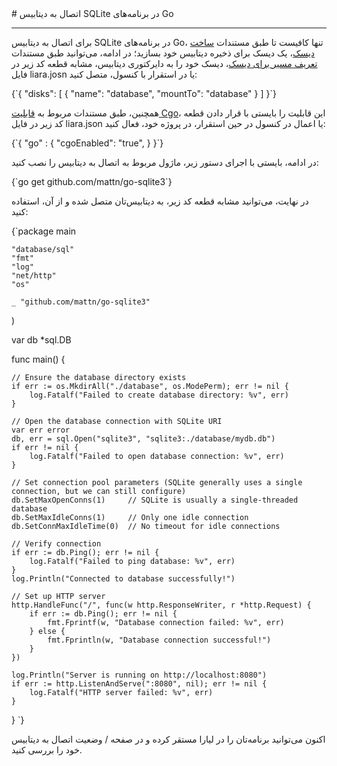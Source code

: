 

<Layout>
<Head>
<title>مستندات اتصال به دیتابیس‌ SQLite در Go - لیارا</title>

<meta property="og:title" content="مستندات خدمات رایانش ابری لیارا" />
<meta property="og:description" content="مستندات مربوط به اتصال به دیتابیس SQLite در پلتفرم Go در لیارا"  />
<meta property="og:image" content="https://media.liara.ir/logos/liara-poster.jpg" />
</Head>
# اتصال به دیتابیس SQLite در برنامه‌های Go
<hr className="mb-2" />

برای اتصال به دیتابیس SQLite در برنامه‌های Go،
تنها کافیست تا 
طبق مستندات <a href="/paas/disks/create" className="text-[#2196f3] ">ساخت دیسک</a>، یک دیسک برای ذخیره دیتابیس خود بسازید؛ در ادامه، می‌توانید طبق مستندات <a href="/paas/disks/route" className="text-[#2196f3] ">تعریف مسیر برای دیسک</a>، دیسک‌ خود را به دایرکتوری دیتابیس، مشابه قطعه کد زیر در فایل <Important>liara.josn</Important> یا در استقرار با کنسول، متصل کنید: 


<div className="h-2" />
    <div dir='ltr'>
    <Highlight className="json">
        {`{
    "disks": [
        {
            "name": "database",
            "mountTo": "database"
        }
    ]
}`}
    </Highlight>
    </div>
<div className="h-2" />

همچنین، طبق مستندات مربوط به <a href="/paas/go/how-tos/use-cgo" className="text-[#2196f3]">قابلیت Cgo</a>، این قابلیت را بایستی با قرار دادن قطعه کد زیر در فایل <Important>liara.json</Important> یا اعمال در کنسول در حین استقرار، در پروژه خود، فعال کنید: 

<div className="h-2" />
    <div dir='ltr'>
    <Highlight className="json">
        {`{
  "go" : {
    "cgoEnabled": "true",
   }
}`}
    </Highlight>
    </div>
<div className="h-2" />

در ادامه، بایستی با اجرای دستور زیر، ماژول مربوط به اتصال به دیتابیس را نصب کنید: 

<div className="h-2" />
    <div dir='ltr'>
    <Highlight className="bash">
        {`go get github.com/mattn/go-sqlite3`}
    </Highlight>
    </div>
<div className="h-2" />

در نهایت، می‌توانید مشابه قطعه کد زیر، به دیتابیس‌تان متصل شده و از آن، استفاده کنید: 

<div className="h-2" />
    <div dir='ltr'>
    <Highlight className="go">
        {`package main

	"database/sql"
	"fmt"
	"log"
	"net/http"
	"os"

	_ "github.com/mattn/go-sqlite3"
)

var db *sql.DB

func main() {

	// Ensure the database directory exists
	if err := os.MkdirAll("./database", os.ModePerm); err != nil {
		log.Fatalf("Failed to create database directory: %v", err)
	}

	// Open the database connection with SQLite URI
	var err error
	db, err = sql.Open("sqlite3", "sqlite3:./database/mydb.db")
	if err != nil {
		log.Fatalf("Failed to open database connection: %v", err)
	}

	// Set connection pool parameters (SQLite generally uses a single connection, but we can still configure)
	db.SetMaxOpenConns(1)     // SQLite is usually a single-threaded database
	db.SetMaxIdleConns(1)     // Only one idle connection
	db.SetConnMaxIdleTime(0)  // No timeout for idle connections

	// Verify connection
	if err := db.Ping(); err != nil {
		log.Fatalf("Failed to ping database: %v", err)
	}
	log.Println("Connected to database successfully!")

	// Set up HTTP server
	http.HandleFunc("/", func(w http.ResponseWriter, r *http.Request) {
		if err := db.Ping(); err != nil {
			fmt.Fprintf(w, "Database connection failed: %v", err)
		} else {
			fmt.Fprintln(w, "Database connection successful!")
		}
	})

	log.Println("Server is running on http://localhost:8080")
	if err := http.ListenAndServe(":8080", nil); err != nil {
		log.Fatalf("HTTP server failed: %v", err)
	}
}
`}
    </Highlight>
    </div>
<div className="h-2" />

اکنون می‌توانید برنامه‌تان را در لیارا مستقر کرده و در صفحه <Important>/</Important> وضعیت اتصال به دیتابیس خود را بررسی کنید.

</Layout>
